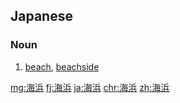 ==Japanese==
{{ja-kanjitab|海|浜}}

===Noun===
{{ja-noun|かいひん}}
# [[beach]], [[beachside]]

[[mg:海浜]]
[[fj:海浜]]
[[ja:海浜]]
[[chr:海浜]]
[[zh:海浜]]